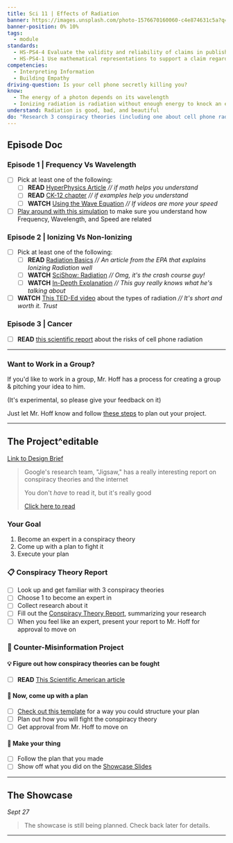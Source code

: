 ```yaml
---
title: Sci 11 | Effects of Radiation
banner: https://images.unsplash.com/photo-1576670160060-c4e874631c5a?q=80&w=2523&auto=format&fit=crop&ixlib=rb-4.0.3&ixid=M3wxMjA3fDB8MHxwaG90by1wYWdlfHx8fGVufDB8fHx8fA%3D%3D
banner-position: 0% 10%
tags:
  - module
standards:
  - HS-PS4-4 Evaluate the validity and reliability of claims in published materials of the effects that different frequencies of electromagnetic radiation have when absorbed by matter
  - HS-PS4-1 Use mathematical representations to support a claim regarding relationships among the frequency, wavelength, and speed of waves traveling in various media.
competencies:
  - Interpreting Information
  - Building Empathy
driving-question: Is your cell phone secretly killing you?
know:
  - The energy of a photon depends on its wavelength
  - Ionizing radiation is radiation without enough energy to knock an electron off of an atom
understand: Radiation is good, bad, and beautiful
do: "Research 3 conspiracy theories (including one about cell phone radiation). Then, come up with and execute a plan to fight the misinformation behind one of them."
---
```

## Episode Doc
### Episode 1 | Frequency Vs Wavelength
- [ ] Pick at least one of the following:
	- [ ] **READ** [HyperPhysics Article](http://hyperphysics.phy-astr.gsu.edu/hbase/wavrel.html) *// if math helps you understand*
	- [ ] **READ** [CK-12 chapter](https://flexbooks.ck12.org/cbook/ck-12-middle-school-physical-science-flexbook-2.0/section/16.8/primary/lesson/wave-speed-ms-ps/) *// if examples help you understand*
	- [ ] **WATCH** [Using the Wave Equation](https://www.youtube.com/embed/3-wSHmXB64o?rel=0) *// If videos are more your speed*
- [ ] [Play around with this simulation](https://www.physicsclassroom.com/Physics-Interactives/Waves-and-Sound/Simple-Wave-Simulator/Simple-Wave-Simulator-Interactive) to make sure you understand how Frequency, Wavelength, and Speed are related

### Episode 2 | Ionizing Vs Non-Ionizing
- [ ] Pick at least one of the following:
	- [ ] **READ** [Radiation Basics](https://www.epa.gov/radiation/radiation-basics) *// An article from the EPA that explains Ionizing Radiation well*
	- [ ] **WATCH** [SciShow: Radiation](https://www.youtube.com/embed/uJ3ea9fa6CA?rel=0) *// Omg, it's the crash course guy!*
	- [ ] **WATCH** [In-Depth Explanation](https://www.youtube.com/embed/R_RcytVWBrg?rel=0) *// This guy really knows what he's talking about*
- [ ] **WATCH** [This TED-Ed video](https://www.youtube.com/embed/zI2vRwFKnHQ?rel=0) about the types of radiation *// It's short and worth it. Trust*

### Episode 3 | Cancer
- [ ] **READ** [this scientific report](https://ntp.niehs.nih.gov/whatwestudy/topics/cellphones/index.html) about the risks of cell phone radiation

---
### Want to Work in a Group?
If you'd like to work in a group, Mr. Hoff has a process for creating a group & pitching your idea to him.

(It's experimental, so please give your feedback on it)

Just let Mr. Hoff know and follow [these steps](https://hoff.page/public/the+play+book/team+launch) to plan out your project.

---
## The Project^editable
[Link to Design Brief](https://drive.google.com/file/d/19baf12yfsFk6aODSSCLgHiMcCOaHENuY/view?usp=sharing)
> Google's research team, "Jigsaw," has a really interesting report on conspiracy theories and the internet
> 
> You don't *have* to read it, but it's really good
> 
> [Click here to read](https://jigsaw.google.com/the-current/conspiracy-theories/)

### Your Goal
1. Become an expert in a conspiracy theory
2. Come up with a plan to fight it
3. Execute your plan
### 📋 Conspiracy Theory Report
- [ ] Look up and get familiar with 3 conspiracy theories
- [ ] Choose 1 to become an expert in
- [ ] Collect research about it
- [ ] Fill out the [Conspiracy Theory Report](https://docs.google.com/document/d/16UUjz7EQJ5pEFzEAcEj_fFgSfgfELMcyoQVJxBdF5HM/edit#heading=h.28w6alb1jx9m), summarizing your research
- [ ] When you feel like an expert, present your report to Mr. Hoff for approval to move on

### 💪 Counter-Misinformation Project
#### 💡 Figure out how conspiracy theories can be fought
- [ ] **READ** [This Scientific American article](https://www.scientificamerican.com/article/how-can-you-fight-conspiracy-theories/#)
#### 🤔 Now, come up with a plan
- [ ] [Check out this template](https://docs.google.com/document/d/1bkOTKbIqywsw8NGIns8zqpBPnOD9JUyH9BgCHToVjsg/edit?usp=sharing) for a way you could structure your plan
- [ ] Plan out how you will fight the conspiracy theory
- [ ] Get approval from Mr. Hoff to move on
#### 🏃 Make your thing
- [ ] Follow the plan that you made
- [ ] Show off what you did on the [Showcase Slides](https://docs.google.com/presentation/d/1sqD-6A4lYz_oTfxvcyu3NKQvQ77WBWBwg4jKzIbgrt4/edit?usp=sharing)

---
## The Showcase
*Sept 27*
> The showcase is still being planned. Check back later for details.

---
